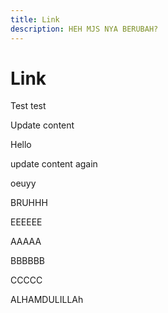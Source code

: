 ```yaml
---
title: Link
description: HEH MJS NYA BERUBAH?
---
```



# Link

Test test

Update content

<Link>Hello</Link>

update content again

oeuyy

BRUHHH

EEEEEE

AAAAA

BBBBBB

CCCCC

ALHAMDULILLAh
